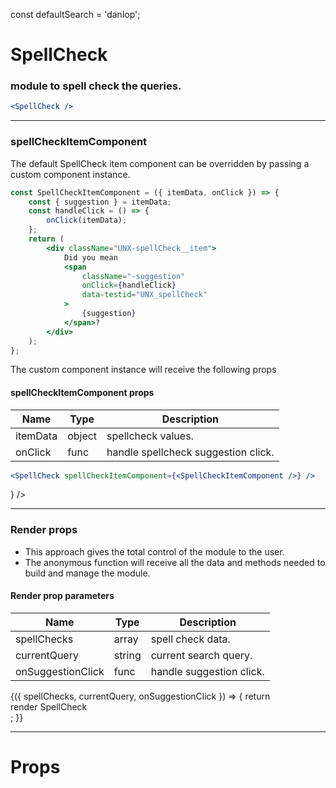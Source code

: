 
const defaultSearch = 'danlop';

<Meta title="SpellCheck" component={SpellCheck} />

# SpellCheck

### module to spell check the queries.

```jsx
<SpellCheck />
```

<Preview>
    <Story name="default">
        <UnbxdSearchWrapper siteKey={siteKey} apiKey={apiKey}>
            <SpellCheck />
            <Products attributesMap={attributesMap} />
            <div className="hidden">
                <SearchBox defaultSearch={defaultSearch} />
            </div>
        </UnbxdSearchWrapper>
    </Story>
</Preview>

---

### spellCheckItemComponent

The default SpellCheck item component can be overridden by passing a custom component instance.

```jsx
const SpellCheckItemComponent = ({ itemData, onClick }) => {
    const { suggestion } = itemData;
    const handleClick = () => {
        onClick(itemData);
    };
    return (
        <div className="UNX-spellCheck__item">
            Did you mean
            <span
                className="-suggestion"
                onClick={handleClick}
                data-testid="UNX_spellCheck"
            >
                {suggestion}
            </span>?
        </div>
    );
};
```

The custom component instance will receive the following props

#### spellCheckItemComponent props

| Name     | Type   | Description                         |
| -------- | ------ | ----------------------------------- |
| itemData | object | spellcheck values.                  |
| onClick  | func   | handle spellcheck suggestion click. |

```jsx
<SpellCheck spellCheckItemComponent={<SpellCheckItemComponent />} />
```

<Preview>
    <Story name="with spellCheckItemComponent">
        <UnbxdSearchWrapper siteKey={siteKey} apiKey={apiKey}>
            <SpellCheck spellCheckItemComponent={<SpellCheckItemComponent />} />
            <Products attributesMap={attributesMap} />
            <div className="hidden">
                <SearchBox defaultSearch={defaultSearch} />
            </div>
        </UnbxdSearchWrapper>
    </Story>
</Preview>

---

### Render props

-   This approach gives the total control of the module to the user.
-   The anonymous function will receive all the data and methods needed to build and manage the module.

#### Render prop parameters

| Name              | Type   | Description              |
| ----------------- | ------ | ------------------------ |
| spellChecks       | array  | spell check data.        |
| currentQuery      | string | current search query.    |
| onSuggestionClick | func   | handle suggestion click. |

<Preview>
    <Story name="with render props">
        <UnbxdSearchWrapper siteKey={siteKey} apiKey={apiKey}>
            <SpellCheck>
                {({ spellChecks, currentQuery, onSuggestionClick }) => {
                    return <div>render SpellCheck</div>;
                }}
            </SpellCheck>
            <Products attributesMap={attributesMap} />
            <div className="hidden">
                <SearchBox defaultSearch={defaultSearch} />
            </div>
        </UnbxdSearchWrapper>
    </Story>
</Preview>

---

# Props

<Props of={SpellCheck} />
